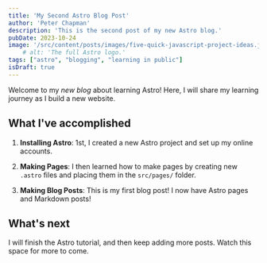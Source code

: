 ```yaml
---
title: 'My Second Astro Blog Post'
author: 'Peter Chapman'
description: 'This is the second post of my new Astro blog.'
pubDate: 2023-10-24
image: '/src/content/posts/images/five-quick-javascript-project-ideas.jpg'
    # alt: 'The full Astro logo.'
tags: ["astro", "blogging", "learning in public"]
isDraft: true
---
```

Welcome to my _new blog_ about learning Astro! Here, I will share my learning journey as I build a new website.

## What I've accomplished

1. **Installing Astro**: 1st, I created a new Astro project and set up my online accounts.

2. **Making Pages**: I then learned how to make pages by creating new `.astro` files and placing them in the `src/pages/` folder.

3. **Making Blog Posts**: This is my first blog post! I now have Astro pages and Markdown posts!

## What's next

I will finish the Astro tutorial, and then keep adding more posts. Watch this space for more to come.